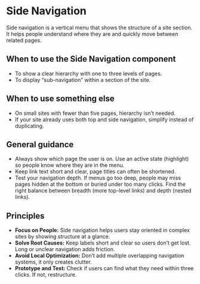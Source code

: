 

<Meta title="Using the Design System/SideNav" />

# Side Navigation
Side navigation is a vertical menu that shows the structure of a site section. It helps people understand where they are and quickly move between related pages. 

<Canvas of={SideNavStories.Default} />

## When to use the Side Navigation component 
- To show a clear hierarchy with one to three levels of pages. 
- To display “sub-navigation” within a section of the site. 

## When to use something else 
- On small sites with fewer than five pages, hierarchy isn’t needed. 
- If your site already uses both top and side navigation, simplify instead of duplicating. 

## General guidance 
- Always show which page the user is on. Use an active state (highlight) so people know where they are in the menu. 
- Keep link text short and clear, page titles can often be shortened. 
- Test your navigation depth. If menus go too deep, people may miss pages hidden at the bottom or buried under too many clicks. Find the right balance between breadth (more top-level links) and depth (nested links). 

## Principles 
- **Focus on People:** Side navigation helps users stay oriented in complex sites by showing structure at a glance. 
- **Solve Root Causes:** Keep labels short and clear so users don’t get lost. Long or unclear navigation adds friction. 
- **Avoid Local Optimization:** Don’t add multiple overlapping navigation systems, it only creates clutter. 
- **Prototype and Test:** Check if users can find what they need within three clicks. If not, restructure. 